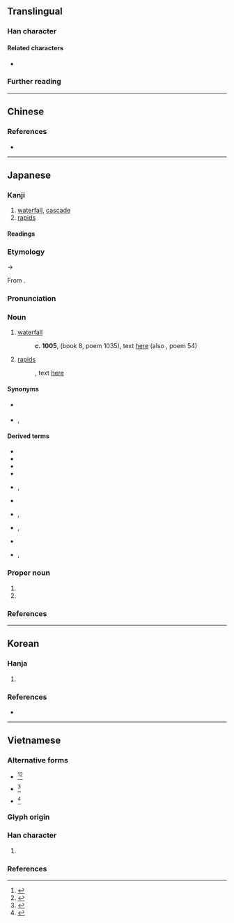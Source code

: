 {{also|瀧|泷}}
{{character info/new}}
==Translingual==
{{Han simplified forms|瀧|滝|泷}}

===Han character===
{{Han char|rn=85|rad=水|as=10|sn=13|four=30116|canj=EYTU|ids=⿰氵竜}}

====Related characters====
* {{l|mul|瀧}} {{q|[[Traditional Chinese]] and Japanese [[kyūjitai]]}}

===Further reading===
{{Han ref|kx=0643.241|dkj=18067|dj=1050.230|hdz=31706.020|uh=6EDD}}

----

==Chinese==
{{zh-see|瀧|v}}

===References===
* {{R:twedu|B02335-001}}

----

==Japanese==
{{attn|ja|readings need to be verified; check also for そう}}
{{ja-kanji forms|滝|瀧}}

===Kanji===
{{ja-kanji|grade=c|rs=水10|kyu=瀧}}

# [[waterfall]], [[cascade]]
# [[rapid]]s

====Readings====
{{ja-readings
|goon=ろう<ろう
|kanon=ろう<らう
|kun=たき-<たき-
|nanori=らき}}

===Etymology===
{{ja-kanjitab|たき|yomi=k|alt=瀑}}
{{IPAfont|/taki<sub>1</sub>/}} → {{IPAchar|/taki/}}

From {{inh|ja|ojp|sort=たき|-}}.

===Pronunciation===
{{ja-pron|y=k|たき|acc=0|acc_ref=DJR}}

===Noun===
{{ja-noun|kyu=瀧|たき}}

# [[waterfall]]
#: '''''c.'' 1005''', ''{{w|Shūi Wakashū}}'' (book 8, poem 1035), text [http://jti.lib.virginia.edu/japanese/shuishu/Ano08Si.html here] (also ''{{w|Ogura Hyakunin Isshu|Hyakunin Isshu}}'', poem 54)
#:: {{ja-usex|'''滝'''の音は絶えて久しくなりぬれど名こそ流れてなほ聞こえけれ|'''たき''' の おと は たえて ひさしく なりぬれど な こそ ながれて なほ きこえけれ|rom='''taki''' no oto wa taete hisashiku narinuredo na koso nagarete nao kikoekere|The '''waterfall's''' sound faded into nothingness a long time ago―but its name has come down still to be heard today.<ref>{{cite-book|1991|Steven D. Carter|Traditional Japanese Poetry: An Anthology|publisher=Stanford University Press|isbn=0-8047-2212-9|page=223}}</ref>}}
# {{lb|ja|archaic|sort=たき}} [[rapid]]s
#: {{RQ:Manyoshu|15|3617}}, text [http://jti.lib.virginia.edu/japanese/manyoshu/Man15Yo.html here]
#:: {{ja-usex|m=伊波婆之流 '''多伎'''毛登杼呂尓 鳴%蝉%乃 許恵乎之伎氣婆 京師%之於毛保由|m_kana=いはばしる '''たき'''もとどろに なく%せみ%の こゑをしきけば みやこ%しおもほゆ|石%走る'''滝'''もとどろに鳴く蝉の声をし聞けば都し思ほゆ|いは%-ばしる '''たき'''もとどろに なくせみの こゑをしきけば みやこしおもほゆ|rom=iwa-bashiru '''taki''' mo todoro ni naku semi no koe o shikikeba miyako shi omōyu}}

====Synonyms====
* {{sense|waterfall}} {{ja-r|瀑%布|ばく%ふ}}
* {{sense|rapids}} {{ja-r|急流|きゅうりゅう}}, {{ja-r|滝川|たきがわ}}

====Derived terms====
{{der-top}}
* {{ja-r|滝汗|たきあせ|[[profuse]] [[sweating]]}}
* {{ja-r|滝口|たきぐち|[[top]] of a waterfall}}
* {{ja-r|滝壷|たきつぼ}}
* {{ja-r|滝%登り|たき%のぼり}}
* {{ja-r|男%滝|お%だき|rom=-}}, {{ja-r|雄%滝|お%だき}}
* {{ja-r|小%滝|お%だき|[[cascade]]}}
* {{ja-r|枯滝|かれたき|rom=-}}, {{ja-r|枯れ滝|かれたき}}
* {{ja-r|涸滝|かれたき|rom=-}}, {{ja-r|涸れ滝|かれたき}}
* {{ja-r|白滝|しらたき}}
* {{ja-r|女%滝|め%だき|rom=-}}, {{ja-r|雌%滝|め%だき}}
{{der-bottom}}

===Proper noun===
{{ja-pos|kyu=瀧|たき|proper}}

# {{n-g|A [[placename]].}}
# {{surname|ja|sort=たき}}

===References===
<references/>

----

==Korean==

===Hanja===
{{ko-hanja|젖다|젖을|롱||농}}

# {{alternative form of|ko|瀧}}

===References===
* {{R:zonmal|28381}}

{{categorize|ko|Hanja variant forms|sort=롱}}

----

==Vietnamese==

===Alternative forms===
* {{alter|vi|{{vi-l|瀧|sông}}}}<ref name=gdhn>{{vi-ref|Trần (2004).}}</ref><ref name=bonet>{{vi-ref|Bonet (1899).}}</ref>
* {{alter|vi|{{vi-l|瀧|rồng}}}}<ref name=gdhn>{{vi-ref|Trần (2004).}}</ref>
* {{alter|vi|{{vi-l|雙|suông}}}}<ref name=gdhn>{{vi-ref|Trần (2004).}}</ref>

===Glyph origin===
{{Han compound|水#Vietnamese|竜#Vietnamese|alt1=氵|t1=water|tr2={{vi-l|long}}|c1=s|c2=p|ls=psc}}

===Han character===
{{vi-readings|sort=水10
|nom=sông-tdcndg;tdcntd;gdhn;bonet, lùng-tdcndg;tdcntd, sòng-tdcndg, suồng-tdcndg, trong-tdcndg, rông-gdhn, rồng-gdhn, suông-gdhn, long-btcn
}}

# {{Nom form of|sông|[[river]]}}

===References===
<references/>